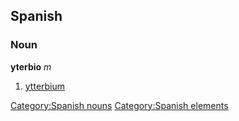 == Spanish == {{wikipediaAlt|ytterbium}}
=== Noun ===
'''yterbio''' ''m''
# [[ytterbium]]

[[Category:Spanish nouns]]
[[Category:Spanish elements]]